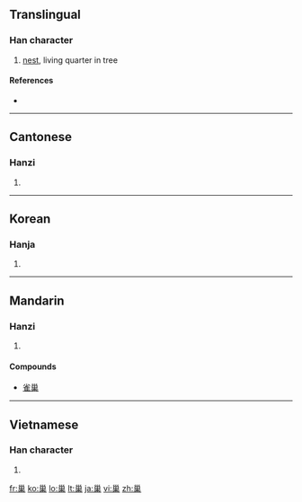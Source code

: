 {{also|巣}}
==Translingual==

===Han character===
{{Han char|rn=47|rad=巛|as=08|sn=11|four=3290<sub>4</sub>|canj=女女田木 (VVWD)}}

# [[nest]], living quarter in tree

====References====
* {{Han ref|kx=0324.170|dkj=08696|dj=0625.090|hdz=21098.090|uh=5DE2|ud=24034|bh=B15F|bd=45407}}

----

==Cantonese==

===Hanzi===
{{yue-hanzi|jyut=|y=chau4}}

# {{defn|Cantonese|sort=巛08}}

----

==Korean==

===Hanja===
{{ko-hanja|hangeul=소|rv=so|mr=so}}

# {{defn|Korean|sort=巛08}}

----

==Mandarin==

===Hanzi===
{{cmn-hanzi|pin=[[cháo]] ([[chao2]])|wg=ch'ao<sup>2</sup>}}

# {{defn|Mandarin|sort=巛08}}

====Compounds====
* [[雀巢]]

----

==Vietnamese==

===Han character===
{{vi-hantu|[[sào]]|rs=巛08}}

# {{defn|Vietnamese|sort=巛08}}

[[fr:巢]]
[[ko:巢]]
[[lo:巢]]
[[lt:巢]]
[[ja:巢]]
[[vi:巢]]
[[zh:巢]]